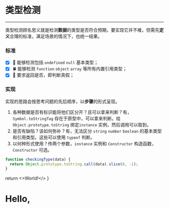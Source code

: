 # 类型检测

---

类型检测顾名思义就是检测**数据**的类型是否符合预期，要实现它并不难，但需先**定义**合理的标准，满足场景的情况下，也统一结果。

### 标准

* [x] 🎉 能够检测包括 `undefined` `null` 基本类型；
* [x] 🍀 能够检测 `function` `object` `array` 等所有内置引用类型；  
* [x] 🏁 要求返回是否，即判断真假；

### 实现
实现的思路会按思考问题的先后顺序，以**步骤**的形式呈现。
1. 各种数据是否有标识能将他们区分开？且可以拿来判断？有，`Symbol.toStringTag` 存在于原型中，可以拿来判断。给 `Object.prototype.toString` 绑定`instance` 实例，然后调用可以取到。  
2. 是否有缺陷？该如何弥补？有，无法区分 `string` `number` `boolean` 的基本类型和引用类型。这些可以使用 `typeof` 判断。
3. 以何种形式使用？传两个参数，`instance` 实例和 `Constructor` 构造函数，`Constructor` 可选。

```js
function checkingType(data) {
  return Object.prototype.toString.call(data).slice(8, -1);
}
```

  return <>World!</>
}

# Hello, <Thing />